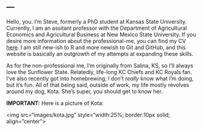 ---
---

<link rel="stylesheet" href="styles.css" type="text/css">

Hello, you. I'm Steve, formerly a PhD student at Kansas State University. Currently, I am an assitant professor with the Department of Agricultural Economics and Agricultural Business at New Mexico State University. If you desire more information about the professional-me, you can find my CV [here](files/CV.pdf). I am still new-ish to R and more newish to Git and GitHub, and this website is basically an outgrowth of my attempts at expanding these skills.

As for the non-professional me, I'm originally from Salina, KS, so I'll always love the Sunflower State. Relatedly, life-long KC Chiefs and KC Royals fan. I've also recently got into homebrewing; I don't *really* know what I'm doing, but it's fun. All of that being said, outside of work, my life mostly revolves around my dog, Kota. She's super, you should get to know her.

**IMPORTANT:** Here is a picture of Kota:

<img src="images/kota.jpg" style="width:25%; border:10px solid; align="center">